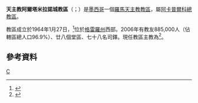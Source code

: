 {{Infobox Roman Catholic diocese
|Roman Catholic Diocese of = 天主教阿爾塔米拉諾城教區
|Latin name of diocese = Dioecesis Civitatis Altamirensis
|image = Catedral de Pungarabato.JPG
|caption =聖若翰洗者主教座堂
|location = [[墨西哥|墨西哥]]
|territory =[[格雷羅州|格雷羅州]]西部
|population = 885,000
|rite = 拉丁禮
|patron = 
|province = 阿卡普爾科
|established = 1964年
|cathedral = 聖若翰洗者主教座堂
|副主教座堂 =
|leadership = 主教
|website =[http://www.diocesisdecuernavaca.org.mx/ 官方網頁]
|pope = {{incumbent pope}}
|ordinary = {{link-de|岳厄爾·奧坎波-戈羅斯鐵塔|Joel Ocampo Gorostieta}}
|coadjutor bishop = 
|auxiliary = 
|emeritus = 
}}

'''天主教阿爾塔米拉諾城教區'''（{{lang-la|Dioecesis Civitatis Altamirensis}}；{{lang-es|Diócesis de Ciudad Altamirano}}）是[[墨西哥|墨西哥]]一個[[羅馬天主教|羅馬天主教]][[教區|教區]]，屬[[天主教阿卡普爾科總教區|阿卡普爾科總教區]]。

教區成立於1964年1月27日，<ref>{{Cite web |url=http://www.vatican.va/holy_father/paul_vi/apost_constitutions/documents/hf_p-vi_apc_19641027_civitatis-altamirensis_lt.html |title=升為教區的宗座憲令 |access-date=2013-09-30 |archive-date=2014-02-03 |archive-url=https://web.archive.org/web/20140203134814/http://www.vatican.va/holy_father/paul_vi/apost_constitutions/documents/hf_p-vi_apc_19641027_civitatis-altamirensis_lt.html |dead-url=no }}</ref>位於[[格雷羅州|格雷羅州]]西部。2006年有教友885,000人（佔轄區總人口96.9%）、廿八個堂區、七十八名司鐸。現任教區主教為{{link-de|岳厄爾·奧坎波-戈羅斯鐵塔|Joel Ocampo Gorostieta}}<ref>{{cite press release |title=Rinunce e nomine, 02.04.2019 |url=https://press.vatican.va/content/salastampa/it/bollettino/pubblico/2019/04/02/0279/00563.html |publisher=Sala Stampa della Santa Sede |accessdate=2019-07-12 |archiveurl=https://web.archive.org/web/20190712093837/https://press.vatican.va/content/salastampa/it/bollettino/pubblico/2019/04/02/0279/00563.html |archivedate=2019-07-12 |language=it |date=2019-04-02 |dead-url=no }}</ref>。

==參考資料==
{{reflist}}
{{墨西哥天主教教區}}
[[Category:墨西哥天主教教區|C]]